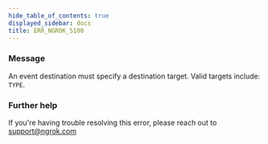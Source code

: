 ```yaml
---
hide_table_of_contents: true
displayed_sidebar: docs
title: ERR_NGROK_5100
---
```


### Message

An event destination must specify a destination target. Valid targets include: `TYPE`.

### Further help

If you're having trouble resolving this error, please reach out to [support@ngrok.com](mailto:support@ngrok.com?subject=Help%20with%20ERR_NGROK_5100)
